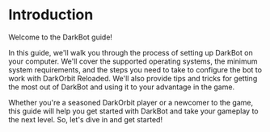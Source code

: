 # Introduction
 
Welcome to the DarkBot guide!

In this guide, we'll walk you through the process of setting up DarkBot on your computer. We'll cover the supported operating systems, the minimum system requirements, and the steps you need to take to configure the bot to work with DarkOrbit Reloaded. We'll also provide tips and tricks for getting the most out of DarkBot and using it to your advantage in the game.

Whether you're a seasoned DarkOrbit player or a newcomer to the game, this guide will help you get started with DarkBot and take your gameplay to the next level. So, let's dive in and get started!